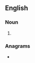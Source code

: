 ==English==

===Noun===
{{head|en|noun plural form}}

# {{plural of|resin|lang=en}}

===Anagrams===
* {{anagrams|en|rinses|serins|sirens}}